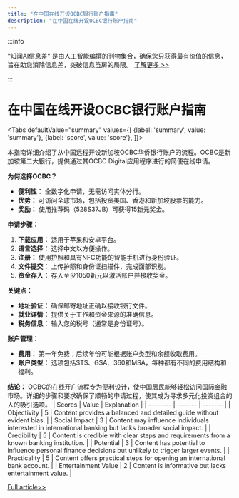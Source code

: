 ```yaml
---
title: "在中国在线开设OCBC银行账户指南"
description: "在中国在线开设OCBC银行账户指南"
---
```



:::info

“知闻AI信息差“ 是由人工智能编撰的刊物集合，确保您只获得最有价值的信息，旨在助您消除信息差，突破信息茧房的局限。  [了解更多 >>](/)

:::

# 在中国在线开设OCBC银行账户指南


<Tabs
	defaultValue="summary"
	values={[
	{label: 'summary', value: 'summary'},
	{label: 'score', value: 'score'},
]}>
<TabItem value="summary">


本指南详细介绍了从中国远程开设新加坡OCBC华侨银行账户的流程。OCBC是新加坡第二大银行，提供通过其OCBC Digital应用程序进行的简便在线申请。

**为何选择OCBC？**
- **便利性：** 全数字化申请，无需访问实体分行。
- **优势：** 可访问全球市场，包括投资美国、香港和新加坡股票的能力。
- **奖励：** 使用推荐码（528S37JB）可获得15新元奖金。

**申请步骤：**
1. **下载应用：** 适用于苹果和安卓平台。
2. **语言选择：** 选择中文以方便操作。
3. **注册：** 使用护照和具有NFC功能的智能手机进行身份验证。
4. **文件提交：** 上传护照和身份证扫描件，完成面部识别。
5. **资金存入：** 存入至少1050新元以激活账户并接收奖金。

**关键点：**
- **地址验证：** 确保邮寄地址正确以接收银行文件。
- **就业详情：** 提供关于工作和资金来源的准确信息。
- **税务信息：** 输入您的税号（通常是身份证号）。

**账户管理：**
- **费用：** 第一年免费；后续年份可能根据账户类型和余额收取费用。
- **账户类型：** 选项包括STS、GSA、360和MSA，每种都有不同的费用结构和福利。

**结论：**
OCBC的在线开户流程专为便利设计，使中国居民能够轻松访问国际金融市场。详细的步骤和要求确保了顺畅的申请过程，使其成为寻求多元化投资组合的人的吸引选项。
</TabItem>
<TabItem value="score">
	| Scores     | Value   | Explanation |
	| -------- | ------- | ------- |
	| Objectivity  | 5    | Content provides a balanced and detailed guide without evident bias.    |
	| Social Impact | 3     | Content may influence individuals interested in international banking but lacks broader social impact.    |
	| Credibility    | 5    | Content is credible with clear steps and requirements from a known banking institution.    |
	| Potential    | 3    | Content has potential to influence personal finance decisions but unlikely to trigger larger events.    |
	| Practicality    | 5    | Content offers practical steps for opening an international bank account.    |
	| Entertainment Value    | 2    | Content is informative but lacks entertainment value.    |
</TabItem>
</Tabs>

[Full article>>](https://matters.town/a/cjozewh5jo2w)
